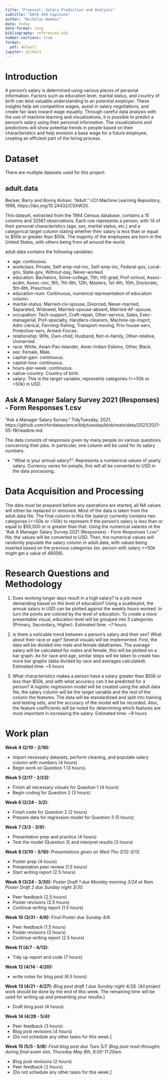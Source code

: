 ```yaml
---
title: "Proposal: Salary Prediction and Analysis"
subtitle: "DATA 450 Capstone"
author: "Nicholas Nemkov"
date: today
date-format: long
bibliography: references.bib
number-sections: true
format:
  pdf: default
jupyter: python3
---
```


# Introduction

A person's salary is determined using various pieces of personal information. Factors such as education level, marital status, and country of birth can lend valuable understanding to an potential employer. These insights help set competitive wages, assist in salary negotiations, and create fair laws toward wage equality. Through careful data analysis with the use of machine learning and visualizations, it is possible to predict a person's salary using their personal information. The visualizations and predictions will show potential trends in people based on their characteristics and help envision a base wage for a future employee, creating an efficient part of the hiring process. 

# Dataset
There are multiple datasets used for this project:

## adult.data

Becker, Barry and Ronny Kohavi. "Adult." UCI Machine Learning Repository, 1996, https://doi.org/10.24432/C5XW20.

This dataset, extracted from the 1994 Census database, contains a 15 columns and 32561 observations. Each row represents a person, with 14 of their personal characteristics (age, sex, marital status, etc.) and a categorical target column stating whether their salary is less than or equal to $50k or greater than $50k. The majority of the employees are born in the United States, with others being from all around the world.

adult.data contains the following variables:

* age: continuous.
* workclass: Private, Self-emp-not-inc, Self-emp-inc, Federal-gov, Local-gov, State-gov, Without-pay, Never-worked.
* education: Bachelors, Some-college, 11th, HS-grad, Prof-school, Assoc-acdm, Assoc-voc, 9th, 7th-8th, 12th, Masters, 1st-4th, 10th, Doctorate, 5th-6th, Preschool.
* education-num: Continuous, numerical representation of education column.
* marital-status: Married-civ-spouse, Divorced, Never-married, Separated, Widowed, Married-spouse-absent, Married-AF-spouse.
* occupation: Tech-support, Craft-repair, Other-service, Sales, Exec-managerial, Prof-specialty, Handlers-cleaners, Machine-op-inspct, Adm-clerical, Farming-fishing, Transport-moving, Priv-house-serv, Protective-serv, Armed-Forces.
* relationship: Wife, Own-child, Husband, Not-in-family, Other-relative, Unmarried.
* race: White, Asian-Pac-Islander, Amer-Indian-Eskimo, Other, Black.
* sex: Female, Male.
* capital-gain: continuous.
* capital-loss: continuous.
* hours-per-week: continuous.
* native-country: Country of birth.
* salary: This is the target variable, represents categories (<=50k or >50k) in USD. 

## Ask A Manager Salary Survey 2021 (Responses) - Form Responses 1.csv

"Ask a Manager Salary Survey." TidyTuesday, 2021, https://github.com/rfordatascience/tidytuesday/blob/main/data/2021/2021-05-18/readme.md.

The data consists of responses given by many people on various questions concerning their jobs. In particular, one column will be used for its salary numbers. 

* "What is your annual salary?": Represents a numberical values of yearly salary. Currency varies for people, this will all be converted to USD in the data processing. 

# Data Acquisition and Processing

The data must be prepared before any operations are started, all NA values will either be replaced or removed. Most of the data is taken from the adult.data file. The final column in this file (salary) currently contains two categories (<=50k or >50k) to represent if the person's salary is less than or equal to $50,000 or is greater than that. Using the numerical salaries ot the "Ask A Manager Salary Survey 2021 (Responses) - Form Responses 1.csv" file, the values will be converted to USD. Then, the numerical values will randomly populate the salary column in adult.data, with values being inserted based on the previous categories (ex. person with salary <=50k might get a value of 48056). 

# Research Questions and Methodology

1. Does working longer days result in a high salary? Is a job more demanding based on the level of education? Using a scatterplot, the annual salary in USD can be plotted against the weekly hours worked. In turn the points are colored by the level of education. To create a more presentable visual, education level will be grouped into 3 categories (Primary, Secondary, Higher). 
Estimated time: ~7 hours

2. Is there a noticable trend between a person's salary and their sex? What about their race or age? Several visuals will be implemented. First, the data will be divided into male and female dataframes. The average salary will be calculated for males and female, this will be plotted on a bar graph. As for race and age, similar steps will be taken to create two more bar graphs (data divided by race and averages calculated).
Estimated time: ~5 hours

3. What characteristics makes a person have a salary greater than $50k or less than $50k, and with what accuracy can it be predicted for a person? A logistic regression model will be created using the adult.data file, the salary column will be the target variable and the rest of the column the features. The data will be standardized and split into training and testing sets, and the accuracy of the model will be recorded. Also, the feature coefficients will be noted for determining which features are most important in increasing the salary.
Estimated time: ~9 hours

# Work plan

**Week 4 (2/10 - 2/16):** 

* import necessary datasets, perform cleaning, and populate salary column with numbers  (4 hours)
* Begin work on Question 1 (3 hours).

**Week 5 (2/17 - 2/23):**

* Finish all necessary visuals for Question 1 (4 hours)
* Begin coding for Question 2 (3 hours)

**Week 6 (2/24 - 3/2):**

* Finish code for Question 2 (2 hours)
* Prepare data for regression model for Question 3 (5 hours)

**Week 7 (3/3 - 3/9):**

* Presentation prep and practice (4 hours)
* Test the model (Question 3) and interpret results (3 hours)

**Week 8 (3/10 - 3/16):** *Presentations given on Wed-Thu 3/12-3/13.*

* Poster prep (4 hours)
* Presentation peer review (1.5 hours)
* Start writing report (2.5 hours)

**Week 9 (3/24 - 3/30):** *Poster Draft 1 due Monday morning 3/24 at 9am. Poster Draft 2 due Sunday night 3/30.*

* Peer feedback (2.5 hours)
* Poster revisions (2.5 hours)
* Continue writing report (1.5 hours)

**Week 10 (3/31 - 4/6):** *Final Poster due Sunday 4/6.*

* Peer feedback (1.5 hours)
* Poster revisions (3 hours)
* Continue writing report (2.5 hours)

**Week 11 (4/7 - 4/13):**

* Tidy up report and code (7 hours)

**Week 12 (4/14 - 4/20):**

* write notes for blog post (6.5 hours)

**Week 13 (4/21 - 4/27):** *Blog post draft 1 due Sunday night 4/28.*
[All project work should be done by the end of this 
week. The remaining time will be used for writing up and presenting your results.]

* Draft blog post (4 hours).

**Week 14 (4/28 - 5/4):**

* Peer feedback (3 hours)
* Blog post revisions (4 hours)
* [Do not schedule any other tasks for this week.]

**Week 15 (5/5 - 5/8):**  *Final blog post due Tues 5/7. Blog post read-throughs during final exam slot, Thursday May 8th, 8:00-11:20am.*

* Blog post revisions (2 hours)
* Peer feedback (2 hours)
* [Do not schedule any other tasks for this week.]

